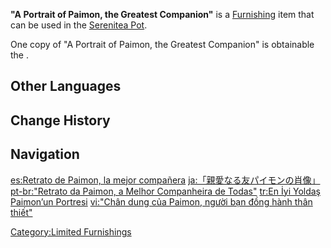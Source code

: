 {{Furnishing Infobox
|id             = 373335
|image          = Item "A Portrait of Paimon, the Greatest Companion".png
|category       = Landscape
|subcategory    = Ornament
|quality        = 4
|adeptal_energy = 90
|load           = 35
|reduced_load   = 24
|description    = The likeness of [[Paimon]], as drawn by [[Albedo]]. Strikingly lifelike and featuring exquisite brushwork, the overall look of this image is brilliant indeed. Albedo sought Paimon's opinion in coming up with the full, proper name for this work: "A Portrait of the [[Traveler]]'s Dear and Paramount Companion, Top Gourmet, and Teyvat's Number One Guide, Paimon." Unfortunately, Paimon herself cannot remember this name, and so it has been truncated to "A Portrait of Paimon, the Greatest Companion."
|mention        = Paimon;Albedo;Traveler
|source1        = [[The Shadows Deepen]] Event Quest
|event          = Shadows Amidst Snowstorms
}}
'''"A Portrait of Paimon, the Greatest Companion"''' is a [[Furnishing]] item that can be used in the [[Serenitea Pot]].

One copy of "A Portrait of Paimon, the Greatest Companion" is obtainable the {{Quest|The Shadows Deepen}}.

==Other Languages==
{{Other Languages
|en      = "A Portrait of Paimon, the Greatest Companion"
|zhs     = 「亲爱的挚友派蒙的肖像」
|zhs_rm  = "Qīn'ài de Zhìyǒu Pàiméng de Xiàoxiàng"
|zht     = 「親愛的摯友派蒙的肖像」
|zht_rm  = "Qīn'ài de Zhìyǒu Pàiméng de Xiàoxiàng"
|zh_tl   = "Portrait of Dear Close Friend Paimon"
|ja      = 「親愛なる友パイモンの肖像」
|ja_rm   = "Shin'ai naru Tomo Paimon no Shoozoo"
|ja_tl   = "Portrait of Paimon, Dear Friend"
|ko      = 「친애하는 친구 페이몬의 초상화」
|ko_rm   = "Chinaehaneun Chingu Peimon-ui Chosanghwa"
|ko_tl   = "Dear Friend Paimon's Portrait"
|es      = Retrato de Paimon, la mejor compañera
|es_tl   = Portrait of Paimon, the Best Companion
|fr      = «&nbsp;Portrait de Paimon, le meilleur compagnon&nbsp;»
|fr_tl   = "Portrait of Paimon, the Best Companion"
|ru      = «Портрет Паймон, лучшего компаньона»
|ru_tl   = "A Portrait of Paimon, the Best Companion"
|th      = "ภาพวาด Paimon เพื่อนรักของฉัน"
|th_rm   = "Phap wat Paimon phuean rak khong chan"
|th_tl   = "A Painting of Paimon My Beloved Friend"
|vi      = "Chân dung của Paimon, người bạn đồng hành thân thiết"
|vi_tl   = "Portrait of Paimon, a Dear Companion"
|de      = „Porträt von Paimon, der allerbesten Reisegefährtin“
|de_tl   = "Portrait of Paimon, the Bestest Travel Companion"
|id      = "Lukisan Paimon, Sahabat Paling Setia"
|id_tl   = "Painting of Paimon, the Most Loyal Companion"
|pt      = "Retrato da Paimon, a Melhor Companheira de Todas"
|pt_tl   = 
|tr      = En İyi Yoldaş Paimon’un Portresi
|tr_tl   = Portrait of the Best Companion Paimon
|it      = "Un ritratto di Paimon, la migliore compagna"
|it_tl   = "A Portrait of Paimon, the Best Companion"
}}

==Change History==
{{Change History|2.3}}

==Navigation==
{{Furnishing Navbox|exterior}}

[[Category:Limited Furnishings]]

[[es:Retrato de Paimon, la mejor compañera]]
[[ja:「親愛なる友パイモンの肖像」]]
[[pt-br:"Retrato da Paimon, a Melhor Companheira de Todas"]]
[[tr:En İyi Yoldaş Paimon’un Portresi]]
[[vi:"Chân dung của Paimon, người bạn đồng hành thân thiết"]]
